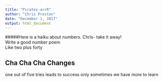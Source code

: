 ```yaml
---
title: "Pirates-arrR"
author: "Chris Preston"
date: "December 1, 2017"
output: html_document
---
```


#####Here is a haiku about numbers.
Chris- take it away!  
Write a good number poem  
Like two plus forty  

## Cha Cha Cha Changes
one out of five tries
leads to success only sometimes
we have more to learn
